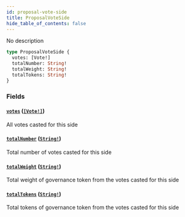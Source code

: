 ```yaml
---
id: proposal-vote-side
title: ProposalVoteSide
hide_table_of_contents: false
---
```



No description

```graphql
type ProposalVoteSide {
  votes: [Vote!]
  totalNumber: String!
  totalWeight: String!
  totalTokens: String!
}
```


### Fields

#### [`votes`](#) ([`[Vote!]`](/docs/testnet/graphql/objects/vote))

All votes casted for this side


#### [`totalNumber`](#) ([`String!`](/docs/testnet/graphql/scalars/string))

Total number of votes casted for this side


#### [`totalWeight`](#) ([`String!`](/docs/testnet/graphql/scalars/string))

Total weight of governance token from the votes casted for this side


#### [`totalTokens`](#) ([`String!`](/docs/testnet/graphql/scalars/string))

Total tokens of governance token from the votes casted for this side




